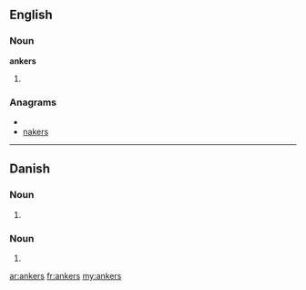 ==English==

===Noun===
'''ankers'''

# {{plural of|[[anker]]}}

===Anagrams===
* {{alphagram|aeknrs}}
* [[nakers#English|nakers]]

----

==Danish==

===Noun===
{{infl|da|noun form|g=n}}

# {{form of|genitive singular indefinite|anker|lang=da}}

===Noun===
{{infl|da|noun form|head=ankes}} {{c}}

# {{form of|genitive plural indefinite|anke|lang=da}}

[[ar:ankers]]
[[fr:ankers]]
[[my:ankers]]